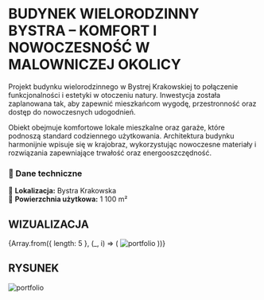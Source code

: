 
# **BUDYNEK WIELORODZINNY BYSTRA – KOMFORT I NOWOCZESNOŚĆ W MALOWNICZEJ OKOLICY**  

Projekt budynku wielorodzinnego w Bystrej Krakowskiej to połączenie funkcjonalności i estetyki w otoczeniu natury. Inwestycja została zaplanowana tak, aby zapewnić mieszkańcom wygodę, przestronność oraz dostęp do nowoczesnych udogodnień.  

Obiekt obejmuje komfortowe lokale mieszkalne oraz garaże, które podnoszą standard codziennego użytkowania. Architektura budynku harmonijnie wpisuje się w krajobraz, wykorzystując nowoczesne materiały i rozwiązania zapewniające trwałość oraz energooszczędność.  

### **📌 Dane techniczne**  
📍 **Lokalizacja:** Bystra Krakowska  
🏢 **Powierzchnia użytkowa:** 1 100 m²   

## WIZUALIZACJA

<div style={{ display: 'grid', gridTemplateColumns: 'repeat(2, 1fr)', gap: '14px' }}>
  {Array.from({ length: 5 }, (_, i) => (
    <Zoom key={i}>
      <img 
        alt="portfolio" 
        src={`/compressed/wielo/bystra/${i + 1}.jpg`} 
        style={{ width: '100%', backgroundColor: 'white', objectFit: 'cover' }} 
      />
    </Zoom>
  ))}
</div>


## RYSUNEK

<Zoom>
  <img alt="portfolio" src={`/compressed/wielo/bystra/7.png`} style={{ backgroundColor: 'white' }} />
</Zoom>
